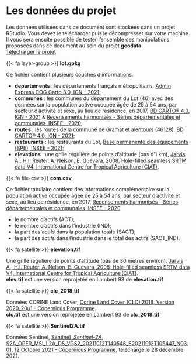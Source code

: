 # Les données du projet

Les données utilisées dans ce document sont stockées dans un projet RStudio. 
Vous devez le télécharger puis le décompresser sur votre machine. Il vous sera ensuite possible de tester l'ensemble des manipulations proposées dans ce document au sein du projet **geodata**.  
[Télécharger le projet](https://rcarto.github.io/cartographie_avec_r/geodata.zip){.btn .btn-primary .btn-sm role="button"}  

{{< fa layer-group >}} **lot.gpkg**

Ce fichier contient plusieurs couches d'informations.

- **departements** : les départements français métropolitains, [Admin Express COG Carto 3.0, IGN - 2021](https://geoservices.ign.fr/adminexpress);
- **communes** : les communes du département du Lot (46) avec des données sur la population active occupée âgée de 25 à 54 ans, par secteur d'activité et sexe, au lieu de résidence, en 2017, [BD CARTO® 4.0, IGN - 2021](https://geoservices.ign.fr/bdcarto) & [Recensements harmonisés - Séries départementales et communales, INSEE - 2020](https://www.insee.fr/fr/statistiques/1893185);
- **routes** : les routes de la commune de Gramat et alentours (46128), [BD CARTO® 4.0, IGN - 2021](https://geoservices.ign.fr/bdcarto);
- **restaurants** : les restaurants du Lot, [Base permanente des équipements (BPE), INSEE - 2021](https://www.insee.fr/fr/statistiques/3568638?sommaire=3568656);
- **elevations** : une grille régulière de points d'altitude (pas d'1 km), [Jarvis A., H.I. Reuter, A. Nelson, E. Guevara, 2008, Hole-filled seamless SRTM data V4, International Centre for Tropical Agriculture (CIAT)](http://srtm.csi.cgiar.org).

{{< fa file-csv >}} **com.csv** 

Ce fichier tabulaire contient des informations complémentaire sur la population active occupée âgée de 25 à 54 ans, par secteur d'activité et sexe, au lieu de résidence, en 2017, [Recensements harmonisés - Séries départementales et communales, INSEE - 2020](https://www.insee.fr/fr/statistiques/1893185).

- le nombre d’actifs (ACT);
- le nombre d’actifs dans l’industrie (IND);
- la part des actifs dans la population totale (SACT);
- la part des actifs dans l’industrie dans le total des actifs (SACT_IND).

{{< fa satellite >}} **elevation.tif**

Une grille régulière de points d'altitude (pas de 30 mètres environ), [Jarvis A., H.I. Reuter, A. Nelson, E. Guevara, 2008, Hole-filled seamless SRTM data V4, International Centre for Tropical Agriculture (CIAT)](http://srtm.csi.cgiar.org).   
**elev.tif** est une version reprojetée en Lambert 93 de **elevation.tif**

{{< fa satellite >}} **clc_2018.tif**

Données CORINE Land Cover, [Corine Land Cover (CLC) 2018, Version 2020_20u1 - Copernicus Programme](https://land.copernicus.eu/pan-european/corine-land-cover/clc2018?tab=download).  
**clc.tif** est une version reprojetée en Lambert 93 de **clc_2018.tif**

{{< fa satellite >}} **Sentinel2A.tif**

Données Sentinel, [Sentinel, *Sentinel-2A*, S2A_OPER_MSI_L2A_DS_VGS2_20211012T140548_S20211012T105447_N03.01, 12 Octobre 2021 - Copernicus Programme](https://scihub.copernicus.eu/dhus/#/home), téléchargé le 28 décembre 2021.
